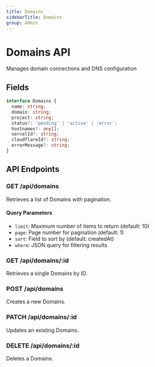 ```yaml
---
title: Domains
sidebarTitle: Domains
group: Admin
---
```



# Domains API

Manages domain connections and DNS configuration




## Fields

```typescript
interface Domains {
  name: string;
  domain: string;
  project: string;
  status?: 'pending' | 'active' | 'error';
  hostnames?: any[];
  vercelId?: string;
  cloudflareId?: string;
  errorMessage?: string;
}
```




## API Endpoints

### GET /api/domains
Retrieves a list of Domains with pagination.

#### Query Parameters
- `limit`: Maximum number of items to return (default: 10)
- `page`: Page number for pagination (default: 1)
- `sort`: Field to sort by (default: createdAt)
- `where`: JSON query for filtering results

### GET /api/domains/:id
Retrieves a single Domains by ID.

### POST /api/domains
Creates a new Domains.

### PATCH /api/domains/:id
Updates an existing Domains.

### DELETE /api/domains/:id
Deletes a Domains.

